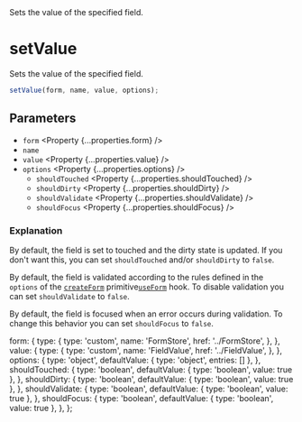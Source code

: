 
<Title>setValue</Title>
<Description>Sets the value of the specified field.</Description>

# setValue

Sets the value of the specified field.

```ts
setValue(form, name, value, options);
```

## Parameters

- `form` <Property {...properties.form} />
- `name` <Property type="string" />
- `value` <Property {...properties.value} />
- `options` <Property {...properties.options} />
  - `shouldTouched` <Property {...properties.shouldTouched} />
  - `shouldDirty` <Property {...properties.shouldDirty} />
  - `shouldValidate` <Property {...properties.shouldValidate} />
  - `shouldFocus` <Property {...properties.shouldFocus} />

### Explanation

By default, the field is set to touched and the dirty state is updated. If you don't want this, you can set `shouldTouched` and/or `shouldDirty` to `false`.

By default, the field is validated according to the rules defined in the `options` of the <Solid><A href="../createForm">`createForm`</A> primitive</Solid><Qwik><A href="../useForm">`useForm`</A> hook</Qwik>. To disable validation you can set `shouldValidate` to `false`.

By default, the field is focused when an error occurs during validation. To change this behavior you can set `shouldFocus` to `false`.

  form: {
    type: {
      type: 'custom',
      name: 'FormStore',
      href: '../FormStore',
    },
  },
  value: {
    type: {
      type: 'custom',
      name: 'FieldValue',
      href: '../FieldValue',
    },
  },
  options: {
    type: 'object',
    defaultValue: { type: 'object', entries: [] },
  },
  shouldTouched: {
    type: 'boolean',
    defaultValue: { type: 'boolean', value: true },
  },
  shouldDirty: {
    type: 'boolean',
    defaultValue: { type: 'boolean', value: true },
  },
  shouldValidate: {
    type: 'boolean',
    defaultValue: { type: 'boolean', value: true },
  },
  shouldFocus: {
    type: 'boolean',
    defaultValue: { type: 'boolean', value: true },
  },
};

